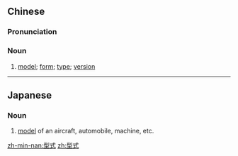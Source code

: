 ==Chinese==
{{zh-forms}}

===Pronunciation===
{{zh-pron
|m=xíngshì
|mn=hêng-sek
|cat=n
}}

===Noun===
{{zh-noun}}

# [[model]]; [[form]]; [[type]]; [[version]]

----

==Japanese==
{{ja-kanjitab|かた|しき|yomi=ko}}

===Noun===
{{ja-noun|かたしき}}

# [[model]] of an aircraft, automobile, machine, etc.

[[zh-min-nan:型式]]
[[zh:型式]]